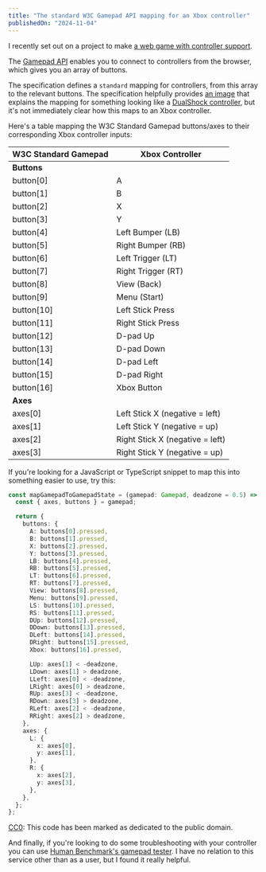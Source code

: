 ```yaml
---
title: "The standard W3C Gamepad API mapping for an Xbox controller"
publishedOn: "2024-11-04"
---
```


I recently set out on a project to make [a web game with controller support](https://github.com/domdomegg/controller-tutor/).

The [Gamepad API](https://developer.mozilla.org/en-US/docs/Web/API/Gamepad_API) enables you to connect to controllers from the browser, which gives you an array of buttons.

The specification defines a `standard` mapping for controllers, from this array to the relevant buttons. The specification helpfully provides [an image](https://w3c.github.io/gamepad/standard_gamepad.svg) that explains the mapping for something looking like a [DualShock controller](https://en.wikipedia.org/wiki/DualShock), but it's not immediately clear how this maps to an Xbox controller.

Here's a table mapping the W3C Standard Gamepad buttons/axes to their corresponding Xbox controller inputs:

| W3C Standard Gamepad | Xbox Controller |
|----------------------|-----------------|
| **Buttons** |
| button[0] | A |
| button[1] | B |
| button[2] | X |
| button[3] | Y |
| button[4] | Left Bumper (LB) |
| button[5] | Right Bumper (RB) |
| button[6] | Left Trigger (LT) |
| button[7] | Right Trigger (RT) |
| button[8] | View (Back) |
| button[9] | Menu (Start) |
| button[10] | Left Stick Press |
| button[11] | Right Stick Press |
| button[12] | D-pad Up |
| button[13] | D-pad Down |
| button[14] | D-pad Left |
| button[15] | D-pad Right |
| button[16] | Xbox Button |
| **Axes** |
| axes[0] | Left Stick X (negative = left) |
| axes[1] | Left Stick Y (negative = up) |
| axes[2] | Right Stick X (negative = left) |
| axes[3] | Right Stick Y (negative = up) |

If you're looking for a JavaScript or TypeScript snippet to map this into something easier to use, try this:

```ts
const mapGamepadToGamepadState = (gamepad: Gamepad, deadzone = 0.5) => {
  const { axes, buttons } = gamepad;

  return {
    buttons: {
      A: buttons[0].pressed,
      B: buttons[1].pressed,
      X: buttons[2].pressed,
      Y: buttons[3].pressed,
      LB: buttons[4].pressed,
      RB: buttons[5].pressed,
      LT: buttons[6].pressed,
      RT: buttons[7].pressed,
      View: buttons[8].pressed,
      Menu: buttons[9].pressed,
      LS: buttons[10].pressed,
      RS: buttons[11].pressed,
      DUp: buttons[12].pressed,
      DDown: buttons[13].pressed,
      DLeft: buttons[14].pressed,
      DRight: buttons[15].pressed,
      Xbox: buttons[16].pressed,

      LUp: axes[1] < -deadzone,
      LDown: axes[1] > deadzone,
      LLeft: axes[0] < -deadzone,
      LRight: axes[0] > deadzone,
      RUp: axes[3] < -deadzone,
      RDown: axes[3] > deadzone,
      RLeft: axes[2] < -deadzone,
      RRight: axes[2] > deadzone,
    },
    axes: {
      L: {
        x: axes[0],
        y: axes[1],
      },
      R: {
        x: axes[2],
        y: axes[3],
      },
    },
  };
};
```

[CC0](https://creativecommons.org/publicdomain/zero/1.0/): This code has been marked as dedicated to the public domain.

And finally, if you're looking to do some troubleshooting with your controller you can use [Human Benchmark's gamepad tester](https://hardwaretester.com/gamepad). I have no relation to this service other than as a user, but I found it really helpful.
